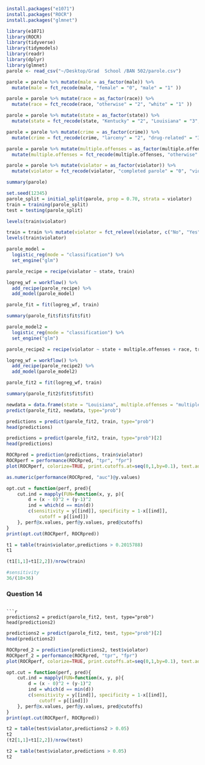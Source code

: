 ```r
install.packages("e1071")
install.packages("ROCR")
install.packages("glmnet")

library(e1071)
library(ROCR)
library(tidyverse)
library(tidymodels)
library(readr)
library(dplyr)
library(glmnet)
parole <- read_csv("~/Desktop/Grad  School /BAN 502/parole.csv")

```
```r
parole = parole %>% mutate(male = as_factor(male)) %>% 
  mutate(male = fct_recode(male, "female" = "0", "male" = "1" )) 

parole = parole %>% mutate(race = as_factor(race)) %>% 
  mutate(race = fct_recode(race, "otherwise" = "2", "white" = "1" )) 

parole = parole %>% mutate(state = as_factor(state)) %>% 
  mutate(state = fct_recode(state, "Kentucky" = "2", "Louisiana" = "3", "Virginia" = "4", "other state" = "1")) 

parole = parole %>% mutate(crime = as_factor(crime)) %>% 
  mutate(crime = fct_recode(crime, "larceny" = "2", "drug-related" = "3", "driving-related" = "4", "other crime" = "1")) 

parole = parole %>% mutate(multiple.offenses = as_factor(multiple.offenses)) %>% 
  mutate(multiple.offenses = fct_recode(multiple.offenses, "otherwise" = "0", "multiple offenses" = "1")) 

parole = parole %>% mutate(violator = as_factor(violator)) %>% 
  mutate(violator = fct_recode(violator, "completed parole" = "0", "violated parole" = "1")) 
```

```r
summary(parole)
```

```r
set.seed(12345) 
parole_split = initial_split(parole, prop = 0.70, strata = violator)
train = training(parole_split)
test = testing(parole_split)

levels(train$violator)

train = train %>% mutate(violator = fct_relevel(violator, c("No", "Yes")))
levels(train$violator)
```

```r
parole_model = 
  logistic_reg(mode = "classification") %>% 
  set_engine("glm") 

parole_recipe = recipe(violator ~ state, train)

logreg_wf = workflow() %>%
  add_recipe(parole_recipe) %>% 
  add_model(parole_model)

parole_fit = fit(logreg_wf, train)
```

```r
summary(parole_fit$fit$fit$fit)
```


```r
parole_model2 = 
  logistic_reg(mode = "classification") %>% 
  set_engine("glm") 

parole_recipe2 = recipe(violator ~ state + multiple.offenses + race, train)

logreg_wf = workflow() %>%
  add_recipe(parole_recipe2) %>% 
  add_model(parole_model2)

parole_fit2 = fit(logreg_wf, train)
```

```r
summary(parole_fit2$fit$fit$fit)
```

```r
newdata = data.frame(state = "Louisiana", multiple.offenses = "multiple offenses", race = "white")
predict(parole_fit2, newdata, type="prob")
```


```r
predictions = predict(parole_fit2, train, type="prob") 
head(predictions)
```
```r
predictions = predict(parole_fit2, train, type="prob")[2]
head(predictions)
```

```r
ROCRpred = prediction(predictions, train$violator) 
ROCRperf = performance(ROCRpred, "tpr", "fpr")
plot(ROCRperf, colorize=TRUE, print.cutoffs.at=seq(0,1,by=0.1), text.adj=c(-0.2,1.7))
```

```r
as.numeric(performance(ROCRpred, "auc")@y.values)
```

```r
opt.cut = function(perf, pred){
    cut.ind = mapply(FUN=function(x, y, p){
        d = (x - 0)^2 + (y-1)^2
        ind = which(d == min(d))
        c(sensitivity = y[[ind]], specificity = 1-x[[ind]], 
            cutoff = p[[ind]])
    }, perf@x.values, perf@y.values, pred@cutoffs)
}
print(opt.cut(ROCRperf, ROCRpred))
```

```r
t1 = table(train$violator,predictions > 0.2015788)
t1
```
```r
(t1[1,1]+t1[2,2])/nrow(train)
```

```r
#sensitivity 
36/(18+36)

```

### Question 14 
```

```r
predictions2 = predict(parole_fit2, test, type="prob") 
head(predictions2)
```
```r
predictions2 = predict(parole_fit2, test, type="prob")[2]
head(predictions2)
```


```r
ROCRpred_2 = prediction(predictions2, test$violator) 
ROCRperf_2 = performance(ROCRpred, "tpr", "fpr")
plot(ROCRperf, colorize=TRUE, print.cutoffs.at=seq(0,1,by=0.1), text.adj=c(-0.2,1.7))
```
```r
opt.cut = function(perf, pred){
    cut.ind = mapply(FUN=function(x, y, p){
        d = (x - 0)^2 + (y-1)^2
        ind = which(d == min(d))
        c(sensitivity = y[[ind]], specificity = 1-x[[ind]], 
            cutoff = p[[ind]])
    }, perf@x.values, perf@y.values, pred@cutoffs)
}
print(opt.cut(ROCRperf, ROCRpred))
```
```r
t2 = table(test$violator,predictions2 > 0.05)
t2
(t2[1,1]+t1[2,2])/nrow(test)
```
```r
t2 = table(test$violator,predictions > 0.05)
t2
```

